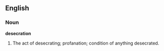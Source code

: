 ==English==

===Noun===

'''desecration'''

#The act of desecrating; profanation; condition of anything desecrated.